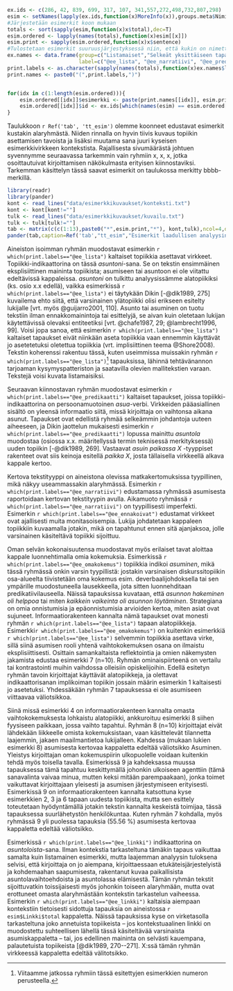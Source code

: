 ﻿

```r

ex.ids <- c(286, 42, 839, 699, 317, 107, 341,557,272,498,732,807,298)
esim <- setNames(lapply(ex.ids,function(x)MoreInfo(x)),groups.meta$Nimi)
#Järjestetään esimerkit koon mukaan
totals <- sort(sapply(esim,function(x)x$total),dec=T)
esim.ordered <- lapply(names(totals),function(x)esim[[x]])
esim.print <- sapply(esim.ordered,function(x)x$sentence)
#Tulostetaan esimerkit suuruusjärjestyksessä niin, että kukin on nimetty loogisesti
ex.names <- data.frame(group=c("Listamaiset","Selkeät yksittäiseen tapahtumaan keskittyvät narratiivit","asuin paikassa x","pari sanaa asumisesta","Linkki","yleistys","Ennakoivat","ennakoivien ja predikoivien välimaasto","oma kokemus","Yliopisto (maggy) tarjosi","Suurin osa opiskelijoista","Kontrasti","asunnon ja asumisen staattinen kuvailu"),
                       label=c("@ee_lista", "@ee_narratiivi", "@ee_predikaatti", "@ee_parisanaa", "@ee_linkki", "@ee_yleistys", "@ee_ennakoivat", "@ee_valimaasto", "@ee_omakokemus", "@ee_maggytarjosi", "@ee_suurionsa", "@ee_kontrasti", "@ee_staattinen"))
print.labels <- as.character(sapply(names(totals),function(x)ex.names$label[ex.names$group==x]))
print.names <- paste0("(",print.labels,")")


for(idx in c(1:length(esim.ordered))){
    esim.ordered[[idx]]$esimerkki <- paste(print.names[[idx]], esim.print[[idx]])
    esim.ordered[[idx]]$id <- ex.ids[which(names(esim) == esim.ordered[[idx]]$group)]
}

```

Taulukkoon `r Ref('tab', 'tt_esim')`  olemme koonneet edustavat esimerkit kustakin alaryhmästä. Niiden rinnalla on hyvin tiivis kuvaus topiikin asettamisen tavoista ja lisäksi muutama sana juuri kyseisen esimerkkivirkkeen kontekstista. Rajallisesta sivumäärästä johtuen syvennymme seuraavassa tarkemmin vain ryhmiin x, x, x, jotka osoittautuivat  kirjoittamisen näkökulmasta erityisen kiinnostaviksi. Tarkemman käsittelyn tässä saavat esimerkit on taulukossa merkitty bbbb-merkillä.

```r

library(readr)
library(pander)
kont <- read_lines("data/esimerkkikuvaukset/konteksti.txt")
kont <- kont[kont!=""]
tulk <- read_lines("data/esimerkkikuvaukset/kuvailu.txt")
tulk <- tulk[tulk!=""]
tab <- matrix(c(c(1:13),paste0("*",esim.print,"*"), kont,tulk),ncol=4,dimnames=list(c(),c("Ryhmä","Topiikkia asettava virke", "Konteksti","Siirtymän toteutus")))
pander(tab,caption=Ref('tab',"tt_esim","Esimerkit laadullisen analyysin tuloksena syntyneistä ryhmistä"))


```


Aineiston isoimman ryhmän muodostavat esimerkin `r which(print.labels=="@ee_lista")` kaltaiset
topiikkia asettavat virkkeet. Topiikki-indikaattorina on tässä *asuntoni*-sana. Se on tekstin ensimmäinen eksplisiittinen maininta topiikista; asumiseen tai asuntoon ei ole viitattu edeltävissä kappaleissa. *asuntoni* on tulkittu analyysissämme alatopiikiksi (ks. osio x.x edellä), vaikka esimerkissä `r which(print.labels=="@ee_lista")` ei täytykään Dikin [-@dik1989, 275] kuvailema ehto siitä, että varsinainen ylätopiikki olisi erikseen esitelty lukijalle [vrt. myös @guijarro2001, 110]. Asunto tai asuminen on tuotu tekstiin ilman ennakkomainintoja tai esittelyjä, se aivan kuin oletetaan lukijan käytettävissä olevaksi entiteetiksi [vrt. @chafe1987, 29;  @lambrecht1996, 99]. Voisi jopa sanoa, että esimerkin `r which(print.labels=="@ee_lista")` kaltaiset tapaukset eivät niinkään aseta topiikkia vaan ennemmin käyttävät jo asetetetuksi oletettua topiikkia (vrt. implisiittinen teema @Shore2008). Tekstin koherenssi rakentuu tässä, kuten useimmissa muissakin ryhmän `r which(print.labels=="@ee_lista")`[^ryhmanum] tapauksissa, lähinnä tehtävänannon tarjoaman kysymyspatteriston ja saatavilla olevien mallitekstien varaan. Tekstejä voisi kuvata listamaisiksi.

[^ryhmanum]: Viitaamme jatkossa ryhmiin tässä esitettyjen esimerkkien numeron
perusteella.

Seuraavan kiinnostavan ryhmän muodostavat esimerkin `r which(print.labels=="@ee_predikaatti")` kaltaiset tapaukset, joissa topiikki-indikaattorina on persoonamuotoinen *asua*-verbi. Virkkeiden pääasiallinen sisältö on yleensä informaatio siitä, missä kirjoittaja on vaihtonsa aikana asunut. Tapaukset ovat edellistä ryhmää selkeämmin johdantoja uuteen aiheeseen, ja Dikin jaottelun mukaisesti esimerkin `r which(print.labels=="@ee_predikaatti")` lopussa mainittu *asuntola* muodostaa (osiossa x.x. määritellyssä termin teknisessä merkityksessä) uuden topiikin [-@dik1989, 269]. Vastaavat *asuin paikassa X* -tyyppiset rakenteet ovat siis keinoja esitellä *paikka X*, josta tällaisella virkkeellä alkava kappale kertoo. 

Kertova tekstityyppi on aineistona olevissa matkakertomuksissa tyypillinen, mikä näkyy useammassakin alaryhmässä. Esimerkin `r which(print.labels=="@ee_narratiivi")` edustamassa ryhmässä asumisesta raportoidaan kertovan tekstityypin avulla. Aikamuoto ryhmässä `r which(print.labels=="@ee_narratiivi")`  on tyypillisesti imperfekti. Esimerkin `r which(print.labels=="@ee_ennakoivat")` edustamat virkkeet ovat ajallisesti muita monitasoisempia. Lukija johdatetaan kappaleen topiikkiin kuvaamalla jotakin, mikä on tapahtunut ennen sitä ajanjaksoa, jolle varsinainen käsiteltävä topiikki sijoittuu. 

Oman selvän kokonaisuutensa muodostavat myös erilaiset tavat aloittaa kappale luonnehtimalla omia kokemuksia. Esimerkissä `r which(print.labels=="@ee_omakokemus")` topiikkia indikoi *asuminen*, mikä tässä ryhmässä onkin varsin tyypillistä: jostakin varsinaisen diskurssitopiikin osa-alueelta tiivistetään oma kokemus esim. deverbaalijohdoksella tai sen ympärille muodostuneella lausekkeella, jota sitten luonnehditaan predikatiivilauseella. Näissä tapauksissa kuvataan, että *asunnon hakeminen oli helppoa* tai miten *kaikkein vaikeinta oli asunnon löytäminen*. Strategiana on omia onnistumisia ja epäonnistumisia arvioiden kertoa, miten asiat ovat sujuneet. Informaatiorakenteen kannalta nämä tapaukset ovat monesti ryhmän `r which(print.labels=="@ee_lista")` tapaan alatopiikkeja. Esimerkki`r which(print.labels=="@ee_omakokemus")` on kuitenkin esimerkkiä `r which(print.labels=="@ee_lista")` selvemmin topiikkia asettava virke, sillä siinä asumisen rooli yhtenä vaihtokokemuksen osana on ilmaistu eksplisiittisesti. Osittain samankaltaista reflektointia ja omien näkemysten jakamista edustaa esimerkki 7 (n=10). Ryhmän ominaispiirteenä on vertailu tai kontrastointi muihin vaihdossa olleisiin opiskelijoihin. Edellä esitetyn ryhmän tavoin kirjoittajat käyttävät alatopiikkeja, ja olettavat indikaattorisanan implikoiman topiikin jossain määrin esimerkin 1 kaltaisesti jo asetetuksi. Yhdessäkään ryhmän 7 tapauksessa ei ole asumiseen viittaavaa väliotsikkoa.


Siinä missä esimerkki 4 on informaatiorakenteen kannalta omasta vaihtokokemuksesta lohkaistu alatopiikki, ankkuroituu esimerkki 8 siihen fyysiseen paikkaan, jossa vaihto tapahtui. Ryhmän 8 (n=10) kirjoittajat eivät lähdekään liikkeelle omista kokemuksistaan, vaan käsittelevät tilannetta laajemmin, jakaen maailmantietoa lukijalleen. Kahdessa (mukaan lukien esimerkki 8) asumisesta kertovaa kappaletta edeltää väliotsikko Asuminen. Yleistys kirjoittajan oman kokemuspiirin ulkopuolelle voidaan kuitenkin tehdä myös toisella tavalla. Esimerkissä 9 ja kahdeksassa muussa tapauksessa tämä tapahtuu keskittymällä johonkin ulkoiseen agenttiin (tämä sanavalinta vaivaa minua, mutten keksi mitään parempaakaan), jonka toimet vaikuttavat kirjoittajaan yleisesti ja asumisen järjestymiseen erityisesti. Esimerkissä 9 on informaatiorakenteen kannalta katsottuna kyse esimerkkien 2, 3 ja 6 tapaan uudesta topiikista, mutta sen esittely toteutetaan hyödyntämällä jotakin tekstin kannalta keskeistä toimijaa, tässä tapauksessa suurlähetystön henkilökuntaa. Kuten ryhmän 7 kohdalla, myös ryhmässä 9 yli puolessa tapauksia (55.56 %) asumisesta kertovaa kappaletta edeltää väliotsikko.


Esimerkissä `r which(print.labels=="@ee_linkki")` indikaattorina on *asuntoloista*-sana. Ilman kontekstia
tarkasteltuna tämäkin tapaus vaikuttaa samalta kuin listamainen esimerkki, mutta laajemman analyysin tuloksena selvisi, että kirjoittaja on jo aiempana, kirjoittaessaan etukäteisjärjestelyistä ja kohdemaahan saapumisesta, rakentanut kuvaa paikallisista asuntolavaihtoehdoista ja asuntolassa elämisestä. Tämän ryhmän tekstit sijoittuvatkin toissijaisesti myös johonkin toiseen alaryhmään,
mutta ovat erottuneet omasta alaryhmästään kontekstin tarkastelun vaiheessa.
Esimerkin `r which(print.labels=="@ee_linkki")` kaltaisia aiempaan kontekstiin tietoisesti sidottuja
tapauksia on aineistossa `r esim$Linkki$total` kappaletta. Näissä tapauksissa kyse on 
virketasolla tarkasteltuna joko annetuista topiikeista -- jos kontekstuaalinen linkki on muodostettu suhteellisen lähellä tässä käsiteltävää varsinaista asumiskappaletta  -- tai, jos edellinen maininta on selvästi kauempana, palautetuista topiikeista [@dik1989, 270--271]. X:ssä tämän ryhmän virkkeessä kappaletta edeltää välitotsikko.


